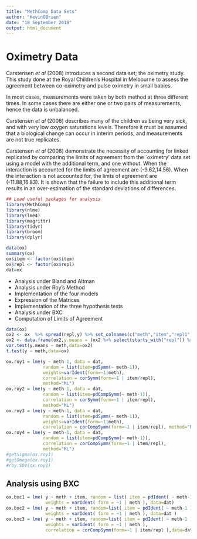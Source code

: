 ---
title: "MethComp Data Sets"
author: "KevinOBrien"
date: "18 September 2018"
output: html_document
---

Oximetry Data
=============================
Carstensen *et al* (2008) introduces a second data set; the oximetry study. This study done at the Royal Children's Hospital in Melbourne to assess the agreement between co-oximetry and pulse oximetry in small babies.

In most cases, measurements were taken by both method at three different times. In some cases there are either one or two pairs of measurements, hence the data is unbalanced. 

Carstensen *et al* (2008) describes many of the children as being very sick, and with very low oxygen saturations levels. Therefore it must be assumed that a biological change can occur in interim periods, and measurements are not true replicates.

Carstensen *et al* (2008) demonstrate the necessity of accounting for linked replicated by comparing the limits of agreement from the `oximetry' data set using a model with the additional term, and one without. When the interaction is accounted for the limits of agreement are (-9.62,14.56). When the interaction is not accounted for, the limts of agreement are (-11.88,16.83). It is shown that the failure to include this additional term results in an over-estimation of the standard deviations of differences.

```{r setup, include=FALSE}
## Load useful packages for analysis
library(MethComp)
library(nlme)
library(lme4)
library(magrittr)
library(tidyr)
library(broom)
library(dplyr)
```

```{r,echo=FALSE}
data(ox)
summary(ox)
ox$item <- factor(ox$item)
ox$repl <- factor(ox$repl)
dat=ox
```


* Analysis under Bland and Altman
* Analysis under Roy's Method
 - Implementation of the four models
 - Expression of the Matrices
 - Implementation of the three hypothesis tests        
* Analysis under BXC
 - Computation of Limits of Agreement

```{r}
data(ox)
ox2 <- ox  %>% spread(repl,y) %>% set_colnames(c("meth","item","repl1","repl2","repl3")) 
ox2 <- data.frame(ox2,y.means = (ox2 %>% select(starts_with("repl")) %>% rowMeans(na.rm=TRUE) ))
var.test(y.means ~ meth,data=ox2)
t.test(y ~ meth,data=ox)
```

```{r}
ox.roy1 = lme(y ~ meth-1, data = dat,
              random = list(item=pdSymm(~ meth-1)), 
              weights=varIdent(form=~1|meth),
              correlation = corSymm(form=~1 | item/repl), 
              method="ML")
ox.roy2 = lme(y ~ meth-1, data = dat,
              random = list(item=pdCompSymm(~ meth-1)), 
              correlation = corSymm(form=~1 | item/repl), 
              method="ML")
ox.roy3 = lme(y ~ meth-1, data = dat,
              random = list(item=pdSymm(~ meth-1)),
              weights=varIdent(form=~1|meth), 
              correlation = corCompSymm(form=~1 | item/repl), method="ML")
ox.roy4 = lme(y ~ meth-1, data = dat,
              random = list(item=pdCompSymm(~ meth-1)), 
              correlation = corCompSymm(form=~1 | item/repl), 
              method="ML")
#getSigma(ox.roy1)
#getOmega(ox.roy1)
#roy.SDV(ox.roy1)
```
## Analysis using BXC
```{r}
ox.bxc1 = lme( y ~ meth + item, random = list( item = pdIdent( ~ meth-1 ) ), 
               weights = varIdent( form = ~1 | meth ), data=dat)
ox.bxc2 = lme( y ~ meth + item, random=list( item = pdIdent( ~ meth-1 ), repl = ~1 ), 
               weights = varIdent( form = ~1 | meth ), data=dat )
ox.bxc3 = lme( y ~ meth + item, random=list( item = pdIdent( ~ meth-1 ), repl = ~1 ),
               weights = varIdent( form = ~1 | meth ),
               correlation = corCompSymm(form=~1 | item/repl ),data=dat)

```